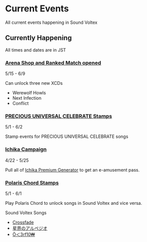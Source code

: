 
# Current Events
All current events happening in Sound Voltex 

## Currently Happening
<Callout>All times and dates are in JST</Callout>
### [Arena Shop and Ranked Match opened](https://x.com/SOUNDVOLTEX573/status/1922110050421899386) 
5/15 - 6/9

Can unlock three new XCDs
- Werewolf Howls
- Next Infection
- Conflict

### [PRECIOUS UNIVERSAL CELEBRATE Stamps](https://x.com/SOUNDVOLTEX573/status/1917761654944850249)
5/1 - 6/2

Stamp events for PRECIOUS UNIVERSAL CELEBRATE songs

### [Ichika Campaign](https://p.eagate.573.jp/game/sdvx/vi/campaign/ichika/index.html)
4/22 - 5/25

Pull all of [Ichika Premium Generator](https://p.eagate.573.jp/gate/p/eamusement/coop/mall.html?fromdetails&dt=/SOUND%20VOLTEX/PREMIUM%20GENERATOR/&pid=1889) to get an e-amusement pass.

### [Polaris Chord Stamps](https://x.com/SOUNDVOLTEX573/status/1917761554294190437)
5/1 - 6/1

Play Polaris Chord to unlock songs in Sound Voltex and vice versa.

Sound Voltex Songs
- [Crossfade](https://sdvx.in/06/06596m.htm)
- [星界のアルペジオ](https://sdvx.in/06/06597m.htm)
- [Ö＜3rf10₩](https://sdvx.in/06/06598m.htm)